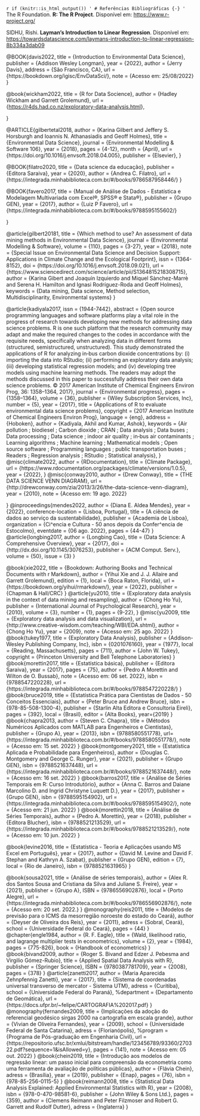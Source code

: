 `r if (knitr::is_html_output()) '
# Referências Bibliográficas {-}
'`
The R Foundation. **R: The R Project**. Disponível em: <https://www.r-project.org/>


SIDHU, Rishi. **Layman's Introduction to Linear Regression**. Disponível em: <https://towardsdatascience.com/laymans-introduction-to-linear-regression-8b334a3dab09> 

 @BOOK{davis2022,
  title = {Introduction to Environmental Data Science},
  publisher = {Addison Wesley Longman},
  year = {2022},
  author = {Jerry Davis},
  address = {São Francisco, CA},
  url = {https://bookdown.org/igisc/EnvDataSci/},
  note = {Acesso em: 25/08/2022}
}

  @book{wickham2022,
  title = {R for Data Socience},
  author = {Hadley Wickham and Garrett Grolemund},
  url = {<https://r4ds.had.co.nz/exploratory-data-analysis.html>},

}

@ARTICLE{gilbertetal2018,
  author = {Karina Gilbert and Jeffery S. Horsburgh and Ioannis N. Athanasiadis and Geoff Holmes},
  title = {Environmental Data Science},
  journal = {Environmental Modelling & Software 106},
  year = {2018},
  pages = {4-12},
  month = {April},
  url = {https://doi.org/10.1016/j.envsoft.2018.04.005},
  publisher = {Elsevier},
}

@BOOK{filatro2020,
  title = {Data science da educação},
  publisher = {Editora Saraiva},
  year = {2020},
  author = {Andrea C. Filatro},
  url = {https://integrada.minhabiblioteca.com.br/#/books/9786587958446/}
}

@BOOK{favero2017,
  title = {Manual de Análise de Dados - Estatística e Modelagem Multivariada com Excel®, SPSS® e Stata®},
  publisher = {Grupo GEN},
  year = {2017},
  author = {Luiz P Favero},
  url = {https://integrada.minhabiblioteca.com.br/#/books/9788595155602/}

}

@article{gilbert20181,
title = {Which method to use? An assessment of data mining methods in Environmental Data Science},
journal = {Environmental Modelling & Software},
volume = {110},
pages = {3-27},
year = {2018},
note = {Special Issue on Environmental Data Science and Decision Support: Applications in Climate Change and the Ecological Footprint},
issn = {1364-8152},
doi = {https://doi.org/10.1016/j.envsoft.2018.09.021},
url = {https://www.sciencedirect.com/science/article/pii/S1364815218308715},
author = {Karina Gibert and Joaquín Izquierdo and Miquel Sànchez-Marrè and Serena H. Hamilton and Ignasi Rodríguez-Roda and Geoff Holmes},
keywords = {Data mining, Data science, Method selection, Multidisciplinarity, Environmental systems}
}

@article{kadiyala2017,
issn = {1944-7442},
abstract = {Open source programming languages and software platforms play a vital role in the progress of research towards developing new methods for addressing data science problems. R is one such platform that the research community may adapt and make the required changes to the codes in accordance with the requisite needs, specifically when analyzing data in different forms (structured, semistructured, unstructured). This study demonstrated the applications of R for analyzing in‐bus carbon dioxide concentrations by: (i) importing the data into RStudio; (ii) performing an exploratory data analysis; (iii) developing statistical regression models; and (iv) developing tree models using machine learning methods. The readers may adopt the methods discussed in this paper to successfully address their own data science problems. © 2017 American Institute of Chemical Engineers Environ Prog, 36: 1358–1364, 2017},
journal = {Environmental progress},
pages = {1358--1364},
volume = {36},
publisher = {Wiley Subscription Services, Inc},
number = {5},
year = {2017},
title = {Applications of R to evaluate environmental data science problems},
copyright = {2017 American Institute of Chemical Engineers Environ Prog},
language = {eng},
address = {Hoboken},
author = {Kadiyala, Akhil and Kumar, Ashok},
keywords = {Air pollution ; biodiesel ; Carbon dioxide ; CRAN ; Data analysis ; Data buses ; Data processing ; Data science ; indoor air quality ; in‐bus air contaminants ; Learning algorithms ; Machine learning ; Mathematical models ; Open source software ; Programming languages ; public transportation buses ; Readers ; Regression analysis ; RStudio ; Statistical analysis},
}
@misc{climate2022,
    author = {RDocumentation},
    title = {Climate Package},
    url = {https://www.rdocumentation.org/packages/climate/versions/1.0.5},
    year = {2022},
}
@misc{conway2010,
    author = {Drew Conway},
    title = {THE DATA SCIENCE VENN DIAGRAM},
    url = {http://drewconway.com/zia/2013/3/26/the-data-science-venn-diagram},
    year = {2010},
    note = {Acesso em: 19 ago. 2022}

}
@inproceedings{mendes2022,
    author = {Diana E. Aldea Mendes},
    year = {2022},
    conference-location = {Lisboa, Portugal},
    title = {A ciência de dados ao serviço da sustentabilidade},
    publisher = {Academia de Lisboa},
    organization = {Ci\^encia e Cultura - 50 anos depois da Confer\^encia de Estocolmo},
    eventdate = {06 ago. 2022},
    pages = {44-47}
}
@article{longbing2017,
    author = {Longbing Cao},
    title = {Data Science: A Comprehensive Overview},
    year = {2017},
    doi = {http://dx.doi.org/10.1145/3076253},
    publisher = {ACM Comput. Serv.},
    volume = {50},
    issue = {3}
}

@book{xie2022,
    title = {Bookdown: Authoring Books and Technical Documents with r Markdown},
    author = {Yihui Xie and J. J. Allaire and Garrett Grolemund},
    edition = {1},
    local = {Boca Raton, Florida},
    url = {https://bookdown.org/yihui/rmarkdown/},
    year = {2022},
    publisher = {Chapman & Hall/CRC}
}
@article{yu2010,
    title = {Exploratory data analysis in the context of data mining and resampling},
    author = {Chong Ho Yu},
    publisher = {International Journal of Psychological Research},
    year = {2010},
    volume = {3},
    number = {1},
    pages = {9-22},
}
@misc{yu2009,
    title = {Exploratory data analysis and data
visualization},
    url = {http://www.creative-wisdom.com/teaching/WBI/EDA.shtml},
    author = {Chong Ho Yu},
    year = {2009},
    note = {Acesso em: 25 ago. 2022}
}
@book{tukey1977,
    title = {Exploratory Data Analysis},
    publisher = {Addison-Wesley Publishing Company, Inc},
    isbn = {0201076160},
    year = {1977},
    local = {Reading, Massachusetts},
    pages = {711},
    author = {John W. Tukey},
    copyright = {Princeton University and Bell Telephone Laboratories}
}
@book{morettin2017,
    title = {Estatística básica},
    publisher = {Editora Saraiva},
    year = {2017},
    pages = {75},
    author = {Pedro A Morettin and Wilton de O. Bussab},
    note = {Acesso em: 06 set. 2022},
    isbn = {9788547220228},
    url = {https://integrada.minhabiblioteca.com.br/#/books/9788547220228/}
}
@book{bruce2019,
    title = {Estatística Prática para Cientistas de Dados - 50 Conceitos Essenciais},
    author = {Peter Bruce and Andrew Bruce},
    isbn = {978-85-508-1300-4},
    publisher = {Starlin Alta Editora e Consultoria Eireli},
    pages = {392},
    local = {Brasil},
    editor = {Alta Books},
    year={2019}
}
@book{chapra2013,
    author = {Steven C. Chapra},
    title = {Métodos Numéricos Aplicados com MATLAB para Engenheiros e Cientistas},
    publisher = {Grupo A},
    year = {2013},
    isbn = {9788580551778},
    url= {https://integrada.minhabiblioteca.com.br/#/books/9788580551778/},
    note = {Acesso em: 15 set. 2022}
}
@book{montgomery2021,
    title = {Estatística Aplicada e Probabilidade para Engenheiros},
    author = {Douglas C. Montgomery and George C. Runger},
    year = {2021},
    publisher = {Grupo GEN},
    isbn = {9788521637448},
    url = {https://integrada.minhabiblioteca.com.br/#/books/9788521637448/},
    note = {Acesso em: 16 set. 2022}
}
@book{barros2017,
    title = {Análise de Séries Temporais em R: Curso Introdutório},
    author = {Anna C. Barros and Daiane Marcolino D. and Ingrid Christyne Luquett D.},
    year = {2017},
    publisher = {Grupo GEN},
    isbn = {9788595154902},
    url = {https://integrada.minhabiblioteca.com.br/#/books/9788595154902/},
    note = {Acesso em: 21 jun. 2022}
}
@book{morettin2018,
    title = {Análise de Séries Temporais},
    author = {Pedro A. Morettin},
    year = {2018},
    publisher = {Editora Blucher},
    isbn = {9788521213529},
    url = {https://integrada.minhabiblioteca.com.br/#/books/9788521213529/},
    note = {Acesso em: 10 jun. 2022}
    }

@book{levine2016,
    title = {Estatística - Teoria e Aplicações usando MS Excel em Português},
    year = {2017},
    author = {David M. Levine and David F. Stephan and Kathryn A. Szabat},
    publisher = {Grupo GEN},
    edition = {7},
    local = {Rio de Janeiro},
    isbn = {9788521631965}
}

@book{sousa2021,
    title = {Análise de séries temporais},
    author = {Alex R. dos Santos Sousa and Cristiana da Silva and Juliane S. Freire},
    year = {2021},
    publisher = {Grupo A},
    ISBN = {9786556902876},
    local = {Porto Alegre},
    url = {https://integrada.minhabiblioteca.com.br/#/books/9786556902876/},
    note = {Acesso em: 20 set. 2022.}
}
@monography{reis2011,
    title = {Modelos de previsão para o ICMS da mesorregião noroeste do estado do Ceará},
    author = {Deyser de Oliveira dos Reis},
    year = {2011},
    adress = {Sobral, Ceará},
    school = {Universidade Federal do Ceará},
    pages = {44}
}
@chapter{engle1984,
    author = {R. F. Eagle},
    title = {Wald, likelihood ratio, and lagrange multiplier tests in econometrics},
    volume = {2},
    year = {1984},
    pages = {775-826},
    book = {Handbook of econometrics}
}
@book{bivand2009,
    author = {Roger S. Bivand and Edzer J. Pebesma and Virgilio Gómez-Rubio},
    title = {Applied Spatial Data Analysis with R},
    publisher = {Springer Science},
    ISBN = {9780387781709},
    year = {2008},
    pages = {378}
}
@article{zanetti2017,
    author = {Maria Aparecida Zehnpfennig Zanetti},
    year = {2017},
    title = {Sistema de coordenadas universal transverso de mercator - Sistema UTM},
    adress = {Curitiba},
    school = {Universidade Federal do Paraná},
    %department = {Departamento de Geomática},
    url = {https://docs.ufpr.br/~felipe/CARTOGRAFIA\%202017.pdf}
}
@monography{fernandes2009,
    title = {Implicações da adoção do referencial geodésico sirgas 2000 na cartografia em escala grande},
    author = {Vivian de Oliveira Fernandes},
    year = {2009},
    school = {Universidade Federal de Santa Catarina},
    adress = {Florianópolis},
    %program = {Programa de Pós-graduação em Engenharia Civil},
    url = {https://repositorio.ufsc.br/xmlui/bitstream/handle/123456789/93360/270322.pdf?sequence=1&isAllowed=y},
    pages = {141},
    note = {Acesso em: 05 out. 2022}
}
@book{chein2019,
    title = {Introdução aos modelos de regressão linear: um passo inicial para compreensão da econometria como uma ferramenta de avaliação de políticas públicas},
    author = {Flávia Chein},
    adress = {Brasília},
    year = {2019},
    publisher = {Enap},
    pages = {76},
    isbn = {978-85-256-0115-5}
}
@book{reimann2008,
    title = {Statistical Data Analysis Explained: Applied Environmental Statistics with R},
    year = {2008},
    isbn = {978-0-470-98581-6},
    publisher = {John Wiley & Sons Ltd.},
    pages = {359},
    author = {Clemens Reimann and Peter Filzmoser and Robert G. Garrett and Rudolf Dutter},
    adress = {Inglaterra}
}